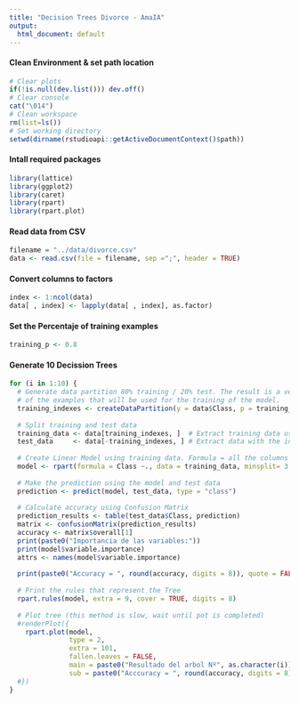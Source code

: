 ```yaml
---
title: "Decision Trees Divorce - AmaIA"
output: 
  html_document: default
---
```


#### Clean Environment & set path location
```r
# Clear plots
if(!is.null(dev.list())) dev.off()
# Clear console
cat("\014") 
# Clean workspace
rm(list=ls())
# Set working directory
setwd(dirname(rstudioapi::getActiveDocumentContext()$path))
```
#### Intall required packages
```r
library(lattice)
library(ggplot2)
library(caret)
library(rpart)
library(rpart.plot)
```
#### Read data from CSV
```r
filename = "../data/divorce.csv"
data <- read.csv(file = filename, sep =";", header = TRUE)
```
#### Convert columns to factors
```r
index <- 1:ncol(data)
data[ , index] <- lapply(data[ , index], as.factor)
```
#### Set the Percentaje of training examples
```r
training_p <- 0.8
```
#### Generate 10 Decission Trees
```r
for (i in 1:10) {
  # Generate data partition 80% training / 20% test. The result is a vector with the indexes 
  # of the examples that will be used for the training of the model.
  training_indexes <- createDataPartition(y = data$Class, p = training_p, list = FALSE)
  
  # Split training and test data
  training_data <- data[training_indexes, ]  # Extract training data using training_indexes
  test_data     <- data[-training_indexes, ] # Extract data with the indexes not included in training_indexes 
  
  # Create Linear Model using training data. Formula = all the columns except Class
  model <- rpart(formula = Class ~., data = training_data, minsplit= 3 , minbucket=1, maxdepth=5)
  
  # Make the prediction using the model and test data
  prediction <- predict(model, test_data, type = "class")
  
  # Calculate accuracy using Confusion Matrix
  prediction_results <- table(test_data$Class, prediction)
  matrix <- confusionMatrix(prediction_results)
  accuracy <- matrix$overall[1]
  print(paste0("Importancia de las variables:"))
  print(model$variable.importance)
  attrs <- names(model$variable.importance)
  
  print(paste0("Accuracy = ", round(accuracy, digits = 8)), quote = FALSE)
  
  # Print the rules that represent the Tree
  rpart.rules(model, extra = 9, cover = TRUE, digits = 8)
  
  # Plot tree (this method is slow, wait until pot is completed)
  #renderPlot({
    rpart.plot(model,
               type = 2,
               extra = 101,
               fallen.leaves = FALSE,
               main = paste0("Resultado del arbol Nº", as.character(i)),
               sub = paste0("Acccuracy = ", round(accuracy, digits = 8)))
  #})
}
```

